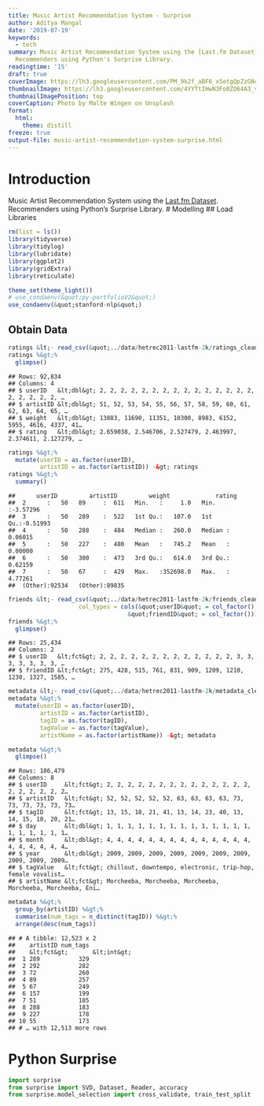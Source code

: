 ```yaml
---
title: Music Artist Recommendation System - Surprise
author: Aditya Mangal
date: '2019-07-19'
keywords:
  - tech
summary: Music Artist Recommendation System using the [Last.fm Dataset](https://grouplens.org/datasets/hetrec-2011/).
  Recommenders using Python's Surprise Library.
readingtime: '15'
draft: true
coverImage: https://lh3.googleusercontent.com/PM_9k2f_aBF6_x5etgQpZzGNcQ6s8YgPVuFiVXqwcKZU3pmy9xsxvZcpb-NFZA7g9xFr38jJSwtiB_AMApLB7YHvK-imvjD31zSAGmRHB5Wk7h593uyZ48OD6suGUhG5B8Mi_hwqw-DLauTIaLSctW5JK9X4-rw2m0WOVf8kQRxG7GggWvyuD8gg0Dyy-AtER3AdMn2jG7upYXYs63MT940AHq826hq36vz2_c99_gUrFGDnnjsN4YnlpDFTYwzyjvglGJjtWzrGYnEZbLNvG9ifYxtzELvXhTtTYKwVAufOi-88g1OtLrddcBgN_izobnCesRnANY4abdcSNs5rkb9_BpYMJGA6_yPAkd1Bte7yDFeMzQ0myZW5MhW9tx5ZXyX5c59nqRpVwRbrrfkQxg2HxhZPjRNeirCe7oWsvcqJnp3rXIIkv74EaD2Hm37A55A1Orj8TXWyfPAA3Ixo-HOiU-uLt2EWQKCWRX6kia8457VlE_OHmnfIBdD7smvL5OVvZv0BNoTmnamiLJL7WvyZftfanwUQmfjiaXyvgBnk3RbROuBsFh6Ep4sVIza18RV_Ftc2EGIlxYH2wxUndUTvGMrnjC-hfIK_sEgCbvQup6-SSYe0iC7w5BvT5IXvmg2eFd99fiRxlVTqr1qfSWpp6AxmcbIEjQHRVaBvqeVn05XcCFO22ZYoFienq6JhyXu5X6TmoI1HA_PXPsDY4iCXfg=w2602-h1734-no
thumbnailImage: https://lh3.googleusercontent.com/4YYTtIHwN3Fo0ZO64A3_vTJd9sPnN-Gt4aC6Ae6D-4Ll3pUIkPy6L_0kzA_b1snFGWvOqlijjnB7q9VhkGsytIHtZquOl9iGZcNizV46_o4p7xUl_wvFT8wW4LAAf6TzkHD_lklURhCujLczN6VZgwtfLmPJgV4AARu-jv3uDAm2lOL1wJLx1fizS_D6Ta7L3dQTUBM5hS6zu5xNrXNTQC1oTNnFhoYSsKkoVmtiZQB-CblkHxWdWk1C7iT80u8GfWpGv91EszIErFxR7_reyzc5ATE3PYcXo_IND77hu8HfVShEDo6zLTknQwZ4sf8QvPcIRWAnd3skB0bXliz-ktFhrxzwJvmf92cmUgGCEVCh6bCF35ABoi5kZv3DXXwFDGVQp_LHzx1bbLRj1o22EeJKCry03tJx8gMB9mP2XBhpnMW9rA0UhneMXweqqUwh7R2JFJhI8C8MmgwMiatV_cxQeZhYvKOFqd9ALGuo9mhdCCdYhXfiYP-DthpwTS427F6LutIap8Ky_yUqy66Anm6x4xOG4pSrKSYMoIF-V9Hbg02clR7DrZrPatY0iNvsiFboP7pw-njBqv_lXMXS_9ca33IiuJ1ZcrHJeA8wLzjh_R9uuoWJjRp8XIoGNEapyLbLLITc9bYChyNiP9bPNldpD2tqMXNC6mY2i2_oe_NsRCoZvr1C_ZVgYCHTH6ufc-e2PcKVHsEYdF2uOKw4F95-VQ=w750-h500-no
thumbnailImagePosition: top
coverCaption: Photo by Malte Wingen on Unsplash
format:
  html:
    theme: distill
freeze: true
output-file: music-artist-recommendation-system-surprise.html
---
```


# Introduction
Music Artist Recommendation System using the [Last.fm Dataset](https://grouplens.org/datasets/hetrec-2011/). Recommenders using Python’s Surprise Library.
# Modelling
## Load Libraries
```r
rm(list = ls())
library(tidyverse)
library(tidylog)
library(lubridate)
library(ggplot2)
library(gridExtra)
library(reticulate)

theme_set(theme_light())
# use_condaenv(&quot;py-portfolioV2&quot;)
use_condaenv(&quot;stanford-nlp&quot;)
```
## Obtain Data
```r
ratings &lt;- read_csv(&quot;../data/hetrec2011-lastfm-2k/ratings_clean.csv&quot;)
ratings %&gt;%
  glimpse()
```
```
## Rows: 92,834
## Columns: 4
## $ userID   &lt;dbl&gt; 2, 2, 2, 2, 2, 2, 2, 2, 2, 2, 2, 2, 2, 2, 2, 2, 2, 2, 2, 2, …
## $ artistID &lt;dbl&gt; 51, 52, 53, 54, 55, 56, 57, 58, 59, 60, 61, 62, 63, 64, 65, …
## $ weight   &lt;dbl&gt; 13883, 11690, 11351, 10300, 8983, 6152, 5955, 4616, 4337, 41…
## $ rating   &lt;dbl&gt; 2.659038, 2.546706, 2.527479, 2.463997, 2.374611, 2.127279, …
```
```r
ratings %&gt;%
  mutate(userID = as.factor(userID),
         artistID = as.factor(artistID)) -&gt; ratings
ratings %&gt;%
  summary()
```
```
##      userID         artistID         weight             rating
##  2      :   50   89     :  611   Min.   :     1.0   Min.   :-3.57296
##  3      :   50   289    :  522   1st Qu.:   107.0   1st Qu.:-0.51993
##  4      :   50   288    :  484   Median :   260.0   Median : 0.06015
##  5      :   50   227    :  480   Mean   :   745.2   Mean   : 0.00000
##  6      :   50   300    :  473   3rd Qu.:   614.0   3rd Qu.: 0.62159
##  7      :   50   67     :  429   Max.   :352698.0   Max.   : 4.77261
##  (Other):92534   (Other):89835
```
```r
friends &lt;- read_csv(&quot;../data/hetrec2011-lastfm-2k/friends_clean.csv&quot;,
                    col_types = cols(&quot;userID&quot; = col_factor(),
                                  &quot;friendID&quot; = col_factor()))
friends %&gt;%
  glimpse()
```
```
## Rows: 25,434
## Columns: 2
## $ userID   &lt;fct&gt; 2, 2, 2, 2, 2, 2, 2, 2, 2, 2, 2, 2, 2, 3, 3, 3, 3, 3, 3, 3, …
## $ friendID &lt;fct&gt; 275, 428, 515, 761, 831, 909, 1209, 1210, 1230, 1327, 1585, …
```
```r
metadata &lt;- read_csv(&quot;../data/hetrec2011-lastfm-2k/metadata_clean.csv&quot;)
metadata %&gt;%
  mutate(userID = as.factor(userID),
         artistID = as.factor(artistID),
         tagID = as.factor(tagID),
         tagValue = as.factor(tagValue),
         artistName = as.factor(artistName)) -&gt; metadata
```
```r
metadata %&gt;%
  glimpse()
```
```
## Rows: 186,479
## Columns: 8
## $ userID     &lt;fct&gt; 2, 2, 2, 2, 2, 2, 2, 2, 2, 2, 2, 2, 2, 2, 2, 2, 2, 2, 2, 2…
## $ artistID   &lt;fct&gt; 52, 52, 52, 52, 52, 63, 63, 63, 63, 73, 73, 73, 73, 73, 73…
## $ tagID      &lt;fct&gt; 13, 15, 18, 21, 41, 13, 14, 23, 40, 13, 14, 15, 18, 20, 21…
## $ day        &lt;dbl&gt; 1, 1, 1, 1, 1, 1, 1, 1, 1, 1, 1, 1, 1, 1, 1, 1, 1, 1, 1, 1…
## $ month      &lt;dbl&gt; 4, 4, 4, 4, 4, 4, 4, 4, 4, 4, 4, 4, 4, 4, 4, 4, 4, 4, 4, 4…
## $ year       &lt;dbl&gt; 2009, 2009, 2009, 2009, 2009, 2009, 2009, 2009, 2009, 2009…
## $ tagValue   &lt;fct&gt; chillout, downtempo, electronic, trip-hop, female vovalist…
## $ artistName &lt;fct&gt; Morcheeba, Morcheeba, Morcheeba, Morcheeba, Morcheeba, Eni…
```
```r
metadata %&gt;%
  group_by(artistID) %&gt;%
  summarise(num_tags = n_distinct(tagID)) %&gt;%
  arrange(desc(num_tags))
```
```
## # A tibble: 12,523 x 2
##    artistID num_tags
##    &lt;fct&gt;       &lt;int&gt;
##  1 289           329
##  2 292           282
##  3 72            260
##  4 89            257
##  5 67            249
##  6 157           199
##  7 51            185
##  8 288           183
##  9 227           178
## 10 55            173
## # … with 12,513 more rows
```
# Python Surprise
```python
import surprise
from surprise import SVD, Dataset, Reader, accuracy
from surprise.model_selection import cross_validate, train_test_split
```
